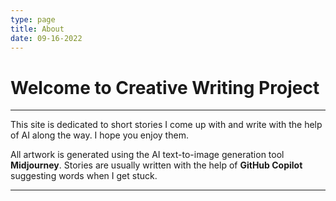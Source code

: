 ```yaml
---
type: page
title: About
date: 09-16-2022
---
```


# Welcome to Creative Writing Project

---

This site is dedicated to short stories I come up with and write with the help of AI along the way. I hope you enjoy them.

All artwork is generated using the AI text-to-image generation tool **Midjourney**. Stories are usually written with the help of **GitHub Copilot** suggesting words when I get stuck.

---
